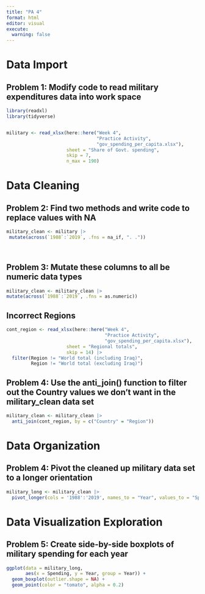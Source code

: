 ```yaml
---
title: "PA 4"
format: html
editor: visual
execute: 
  warning: false
---
```


# Data Import

## Problem 1: Modify code to read military expenditures data into work space

```r
library(readxl) 
library(tidyverse)


military <- read_xlsx(here::here("Week 4", 
                                 "Practice Activity", 
                                 "gov_spending_per_capita.xlsx"), 
                      sheet = "Share of Govt. spending", 
                      skip = 7, 
                      n_max = 190)
```

# Data Cleaning

## Problem 2: Find two methods and write code to replace values with NA

```r

military_clean <- military |>
 mutate(across(`1988`:`2019`, .fns = na_if, ". ."))

  
```

## Problem 3: Mutate these columns to all be numeric data types

```r
military_clean <- military_clean |>
mutate(across(`1988`:`2019`, .fns = as.numeric))

```

## Incorrect Regions

```r
cont_region <- read_xlsx(here::here("Week 4", 
                                    "Practice Activity", 
                                    "gov_spending_per_capita.xlsx"), 
                      sheet = "Regional totals", 
                      skip = 14) |> 
  filter(Region != "World total (including Iraq)", 
         Region != "World total (excluding Iraq)")
```

## Problem 4: Use the anti_join() function to filter out the Country values we don't want in the military_clean data set

```r
military_clean <- military_clean |> 
  anti_join(cont_region, by = c("Country" = "Region"))
```

# Data Organization

## Problem 4: Pivot the cleaned up military data set to a longer orientation

```r
military_long <- military_clean |>
  pivot_longer(cols = '1988':'2019', names_to = "Year", values_to = "Spending")

```

# Data Visualization Exploration

## Problem 5: Create side-by-side boxplots of military spending for each year

```r
ggplot(data = military_long, 
       aes(x = Spending, y = Year, group = Year)) +
  geom_boxplot(outlier.shape = NA) +
  geom_point(color = "tomato", alpha = 0.2)
```
